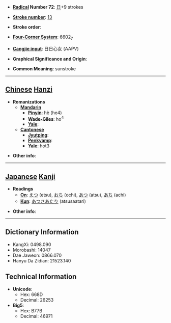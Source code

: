 * '''[[Wiktionary:Chinese radical index| Radical]] Number 72''': [[Wiktionary:Chinese radical index 日|日]]+9 strokes

* '''[[Wiktionary:Chinese total strokes index|Stroke number]]''': [[Wiktionary:Chinese total strokes index 13|13]]

* '''Stroke order''': 

* '''[[Wiktionary:Chinese four corner index|Four-Corner System]]''': 6602<sub>7</sub>

* '''[[Wiktionary:Chinese Cangjie index|Cangjie input]]''': 日日心女 (AAPV)

* '''Graphical Significance and Origin''': 

* '''Common Meaning''': sunstroke

----

== [[Chinese]] [[Hanzi]] ==

* '''Romanizations'''
** '''[[Mandarin]]'''
*** '''[[Pinyin]]''': hè (he4)
*** '''[[Wade-Giles]]''': ho<sup>4</sup>
*** '''[[Yale]]''': 
** '''[[Cantonese]]'''
*** '''[[Jyutping]]''':
*** '''[[Penkyamp]]''': 
*** '''[[Yale]]''': hot3

* '''Other info''': 

----

== [[Japanese]] [[Kanji]] ==

* '''Readings'''
** '''[[On]]''': [[えつ]] (etsu), [[おち]] (ochi), [[あつ]] (atsu), [[あち]] (achi)
** '''[[Kun]]''': [[あつさあたり]] (atsusaatari)

* '''Other info''':  

----

== Dictionary Information ==

* KangXi: 0498.090
* Morobashi: 14047
* Dae Jaweon: 0866.070
* Hanyu Da Zidian: 21523.140

== Technical Information ==

* '''Unicode''':
** Hex: 668D
** Decimal: 26253
* '''Big5''':
** Hex: B77B
** Decimal: 46971